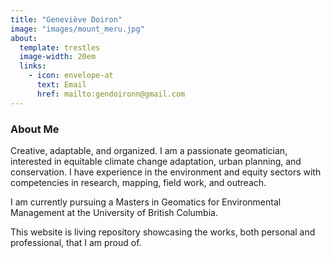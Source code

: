 ```yaml
---
title: "Geneviève Doiron"
image: "images/mount_meru.jpg"
about:
  template: trestles
  image-width: 20em
  links: 
    - icon: envelope-at
      text: Email
      href: mailto:gendoironn@gmail.com
---
```


### About Me

Creative, adaptable, and organized. I am a passionate geomatician, interested in equitable climate change adaptation, urban planning, and conservation. I have experience in the environment and equity sectors with competencies in research, mapping, field work, and outreach.

I am currently pursuing a Masters in Geomatics for Environmental Management at the University of British Columbia.

This website is living repository showcasing the works, both personal and professional, that I am proud of.
